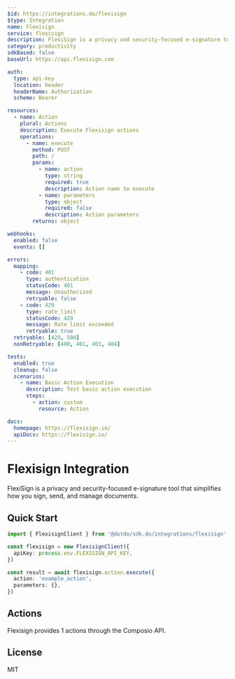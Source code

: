 ```yaml
---
$id: https://integrations.do/flexisign
$type: Integration
name: Flexisign
service: flexisign
description: FlexiSign is a privacy and security-focused e-signature tool that simplifies how you sign, send, and manage documents.
category: productivity
sdkBased: false
baseUrl: https://api.flexisign.com

auth:
  type: api-key
  location: header
  headerName: Authorization
  scheme: Bearer

resources:
  - name: Action
    plural: Actions
    description: Execute Flexisign actions
    operations:
      - name: execute
        method: POST
        path: /
        params:
          - name: action
            type: string
            required: true
            description: Action name to execute
          - name: parameters
            type: object
            required: false
            description: Action parameters
        returns: object

webhooks:
  enabled: false
  events: []

errors:
  mapping:
    - code: 401
      type: authentication
      statusCode: 401
      message: Unauthorized
      retryable: false
    - code: 429
      type: rate_limit
      statusCode: 429
      message: Rate limit exceeded
      retryable: true
  retryable: [429, 500]
  nonRetryable: [400, 401, 403, 404]

tests:
  enabled: true
  cleanup: false
  scenarios:
    - name: Basic Action Execution
      description: Test basic action execution
      steps:
        - action: custom
          resource: Action

docs:
  homepage: https://flexisign.io/
  apiDocs: https://flexisign.io/
---
```


# Flexisign Integration

FlexiSign is a privacy and security-focused e-signature tool that simplifies how you sign, send, and manage documents.

## Quick Start

```typescript
import { FlexisignClient } from '@dotdo/sdk.do/integrations/flexisign'

const flexisign = new FlexisignClient({
  apiKey: process.env.FLEXISIGN_API_KEY,
})

const result = await flexisign.action.execute({
  action: 'example_action',
  parameters: {},
})
```

## Actions

Flexisign provides 1 actions through the Composio API.

## License

MIT
